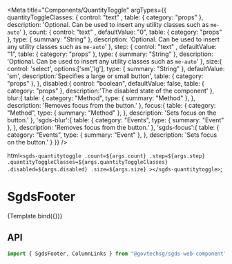 
<Meta
  title="Components/QuantityToggle"
  argTypes={{
    quantityToggleClasses: { 
      control: "text" ,
      table: { category: "props" },
      description: 'Optional. Can be used to insert any utility classes such as `me-auto`'
    },
    count: { 
      control: "text" ,
      defaultValue: "0",
      table: { category: "props" },
      type: { summary: "String" },
      description: 'Optional. Can be used to insert any utility classes such as `me-auto`'
    },
    step: { 
      control: "text" ,
      defaultValue: "1",
      table: { category: "props" },
      type: { summary: "String" },
      description: 'Optional. Can be used to insert any utility classes such as `me-auto`'
    },
    size:{
      control: 'select',
      options:['sm','lg'],
      type: { summary: "String" },
      defaultValue: 'sm',
      description:'Specifies a large or small button',
      table: { category: "props" },
    },
    disabled:{
      control: "boolean",
      defaultValue: false,
      table: { category: "props" },
      description:'The disabled state of the component'
    },
    blur:{
      table: { 
        category: "Method",
        type: { summary: "Method" },
      },
      description: 'Removes focus from the button.'
    },
    focus:{
      table: { 
        category: "Method",
        type: { summary: "Method" },
      },
      description: 'Sets focus on the button.'
    },
    'sgds-blur':{
      table: { 
        category: "Events",
        type: { summary: "Event" },
      },
      description: 'Removes focus from the button.'
    },
    'sgds-focus':{
      table: { 
        category: "Events",
        type: { summary: "Event" },
      },
      description: 'Sets focus on the button.'
    }
  }}
/>

  html`
    <sgds-quantitytoggle
     .count=${args.count}
     .step=${args.step}
     .quantityToggleClasses=${args.quantityToggleClasses}
     .disabled=${args.disabled}
     .size=${args.size}
    ></sgds-quantitytoggle>
  `;

# SgdsFooter

<Canvas>
  <Story name="Basic">
    {Template.bind({})}
  </Story>
</Canvas>

## API

```jsx
import { SgdsFooter, ColumnLinks } from "@govtechsg/sgds-web-component";
```

<ArgsTable story="Basic" />
